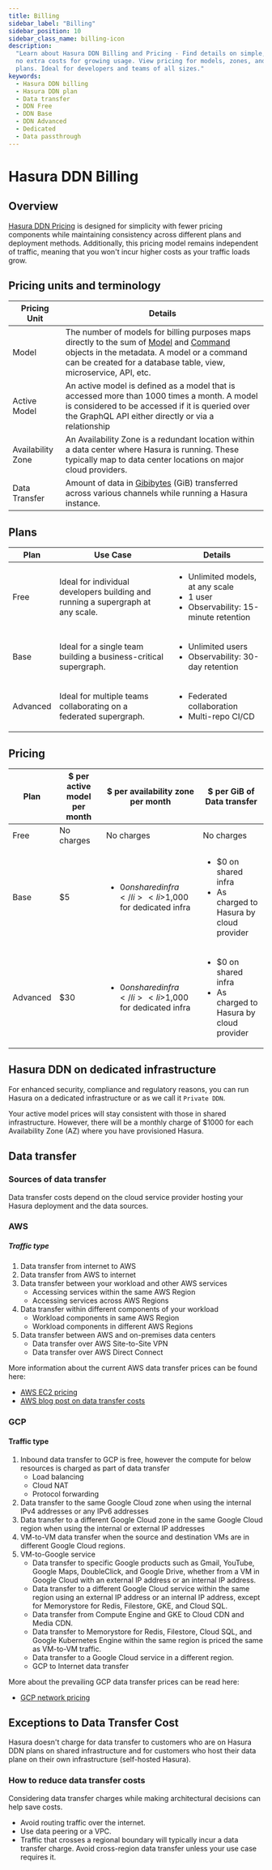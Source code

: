 ```yaml
---
title: Billing
sidebar_label: "Billing"
sidebar_position: 10
sidebar_class_name: billing-icon
description:
  "Learn about Hasura DDN Billing and Pricing - Find details on simple, consistent pricing independent of traffic, with
  no extra costs for growing usage. View pricing for models, zones, and data transfers across free, base, and advanced
  plans. Ideal for developers and teams of all sizes."
keywords:
  - Hasura DDN billing
  - Hasura DDN plan
  - Data transfer
  - DDN Free
  - DDN Base
  - DDN Advanced
  - Dedicated
  - Data passthrough
---
```


# Hasura DDN Billing

## Overview

[Hasura DDN Pricing](https://hasura.io/pricing/v3) is designed for simplicity with fewer pricing components while
maintaining consistency across different plans and deployment methods. Additionally, this pricing model remains
independent of traffic, meaning that you won't incur higher costs as your traffic loads grow.

## Pricing units and terminology

| Pricing Unit      | Details                                                                                                                                                                                                                                                                          |
| ----------------- | -------------------------------------------------------------------------------------------------------------------------------------------------------------------------------------------------------------------------------------------------------------------------------- |
| Model             | The number of models for billing purposes maps directly to the sum of [Model](/supergraph-modeling/models.mdx) and [Command](/supergraph-modeling/commands.mdx) objects in the metadata. A model or a command can be created for a database table, view, microservice, API, etc. |
| Active Model      | An active model is defined as a model that is accessed more than 1000 times a month. A model is considered to be accessed if it is queried over the GraphQL API either directly or via a relationship                                                                            |
| Availability Zone | An Availability Zone is a redundant location within a data center where Hasura is running. These typically map to data center locations on major cloud providers.                                                                                                                |
| Data Transfer     | Amount of data in [Gibibytes](https://simple.wikipedia.org/wiki/Gibibyte) (GiB) transferred across various channels while running a Hasura instance.                                                                                                                             |

## Plans

| Plan     | Use Case                                                                        | Details                                                                                                    |
| -------- | ------------------------------------------------------------------------------- | ---------------------------------------------------------------------------------------------------------- |
| Free     | Ideal for individual developers building and running a supergraph at any scale. | <ul><li>Unlimited models, at any scale</li><li>1 user</li><li>Observability: 15-minute retention</li></ul> |
| Base     | Ideal for a single team building a business-critical supergraph.                | <ul><li>Unlimited users</li><li>Observability: 30-day retention</li></ul>                                  |
| Advanced | Ideal for multiple teams collaborating on a federated supergraph.               | <ul><li>Federated collaboration</li><li>Multi-repo CI/CD</li></ul>                                         |

## Pricing

| Plan     | $ per active model per month | $ per availability zone per month                                            | $ per GiB of Data transfer                                                                |
| -------- | ---------------------------- | ---------------------------------------------------------------------------- | ----------------------------------------------------------------------------------------- |
| Free     | No charges                   | No charges                                                                   | No charges                                                                                |
| Base     | $5                           | <ul> <li> $0 on shared infra </li> <li>$1,000 for dedicated infra </li></ul> | <ul> <li> $0 on shared infra </li> <li> As charged to Hasura by cloud provider </li></ul> |
| Advanced | $30                          | <ul> <li> $0 on shared infra </li> <li>$1,000 for dedicated infra </li></ul> | <ul> <li> $0 on shared infra </li> <li> As charged to Hasura by cloud provider </li></ul> |

## Hasura DDN on dedicated infrastructure

For enhanced security, compliance and regulatory reasons, you can run Hasura on a dedicated infrastructure or as we call
it `Private DDN`.

Your active model prices will stay consistent with those in shared infrastructure. However, there will be a monthly
charge of $1000 for each Availability Zone (AZ) where you have provisioned Hasura.

## Data transfer

### Sources of data transfer

Data transfer costs depend on the cloud service provider hosting your Hasura deployment and the data sources.

### AWS

##### Traffic type

1. Data transfer from internet to AWS
2. Data transfer from AWS to internet
3. Data transfer between your workload and other AWS services
   - Accessing services within the same AWS Region
   - Accessing services across AWS Regions
4. Data transfer within different components of your workload
   - Workload components in same AWS Region
   - Workload components in different AWS Regions
5. Data transfer between AWS and on-premises data centers
   - Data transfer over AWS Site-to-Site VPN
   - Data transfer over AWS Direct Connect

More information about the current AWS data transfer prices can be found here:

- [AWS EC2 pricing](https://aws.amazon.com/ec2/pricing/on-demand/)
- [AWS blog post on data transfer costs](https://aws.amazon.com/blogs/architecture/overview-of-data-transfer-costs-for-common-architectures/)

### GCP

#### Traffic type

1. Inbound data transfer to GCP is free, however the compute for below resources is charged as part of data transfer
   - Load balancing
   - Cloud NAT
   - Protocol forwarding
2. Data transfer to the same Google Cloud zone when using the internal IPv4 addresses or any IPv6 addresses
3. Data transfer to a different Google Cloud zone in the same Google Cloud region when using the internal or external IP
   addresses
4. VM-to-VM data transfer when the source and destination VMs are in different Google Cloud regions.
5. VM-to-Google service
   - Data transfer to specific Google products such as Gmail, YouTube, Google Maps, DoubleClick, and Google Drive,
     whether from a VM in Google Cloud with an external IP address or an internal IP address.
   - Data transfer to a different Google Cloud service within the same region using an external IP address or an
     internal IP address, except for Memorystore for Redis, Filestore, GKE, and Cloud SQL.
   - Data transfer from Compute Engine and GKE to Cloud CDN and Media CDN.
   - Data transfer to Memorystore for Redis, Filestore, Cloud SQL, and Google Kubernetes Engine within the same region
     is priced the same as VM-to-VM traffic.
   - Data transfer to a Google Cloud service in a different region.
   - GCP to Internet data transfer

More about the prevailing GCP data transfer prices can be read here:

- [GCP network pricing](https://cloud.google.com/vpc/network-pricing)

## Exceptions to Data Transfer Cost

Hasura doesn't charge for data transfer to customers who are on Hasura DDN plans on shared infrastructure and for
customers who host their data plane on their own infrastructure (self-hosted Hasura).

### How to reduce data transfer costs

Considering data transfer charges while making architectural decisions can help save costs.

- Avoid routing traffic over the internet.
- Use data peering or a VPC.
- Traffic that crosses a regional boundary will typically incur a data transfer charge. Avoid cross-region data transfer
  unless your use case requires it.
